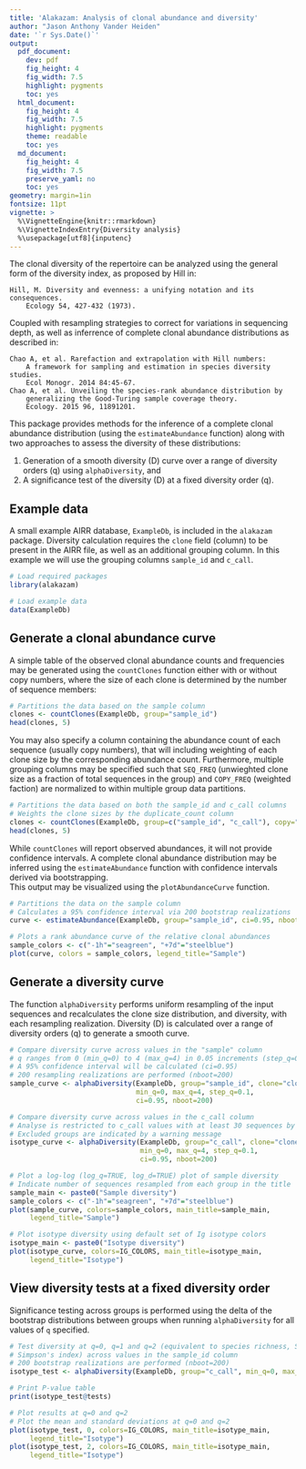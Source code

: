 ```yaml
---
title: 'Alakazam: Analysis of clonal abundance and diversity'
author: "Jason Anthony Vander Heiden"
date: '`r Sys.Date()`'
output:
  pdf_document:
    dev: pdf
    fig_height: 4
    fig_width: 7.5
    highlight: pygments
    toc: yes
  html_document:
    fig_height: 4
    fig_width: 7.5
    highlight: pygments
    theme: readable
    toc: yes
  md_document:
    fig_height: 4
    fig_width: 7.5
    preserve_yaml: no
    toc: yes
geometry: margin=1in
fontsize: 11pt
vignette: >
  %\VignetteEngine{knitr::rmarkdown}
  %\VignetteIndexEntry{Diversity analysis}
  %\usepackage[utf8]{inputenc}
---
```


The clonal diversity of the repertoire can be analyzed using the general form
of the diversity index, as proposed by Hill in:

    Hill, M. Diversity and evenness: a unifying notation and its consequences. 
        Ecology 54, 427-432 (1973).

Coupled with resampling strategies to correct for variations in sequencing 
depth, as well as inferrence of complete clonal abundance distributions as 
described in:

    Chao A, et al. Rarefaction and extrapolation with Hill numbers: 
        A framework for sampling and estimation in species diversity studies. 
        Ecol Monogr. 2014 84:45-67.
    Chao A, et al. Unveiling the species-rank abundance distribution by 
        generalizing the Good-Turing sample coverage theory. 
        Ecology. 2015 96, 11891201.

This package provides methods for the inference of a complete clonal 
abundance distribution (using the `estimateAbundance` function) along with 
two approaches to assess the diversity of these distributions: 

1. Generation of a smooth diversity (D) curve over a range of diversity orders (q) 
using `alphaDiversity`, and
2. A significance test of the diversity (D) at a fixed diversity order (q).


## Example data

A small example AIRR database, `ExampleDb`, is included in the `alakazam` package. 
Diversity calculation requires the `clone` field (column) to be present in the 
AIRR file, as well as an additional grouping column. In this example we 
will use the grouping columns `sample_id` and `c_call`.

```r
# Load required packages
library(alakazam)

# Load example data
data(ExampleDb)
```

## Generate a clonal abundance curve

A simple table of the observed clonal abundance counts and frequencies may be
generated using the `countClones` function either with or without copy numbers, where
the size of each clone is determined by the number of sequence members:

```r
# Partitions the data based on the sample column
clones <- countClones(ExampleDb, group="sample_id")
head(clones, 5)
```

You may also specify a column containing the abundance count of each sequence 
(usually copy numbers), that will including weighting of each clone size by the 
corresponding abundance count. Furthermore, multiple grouping columns may be
specified such that `SEQ_FREQ` (unwieghted clone size as a fraction
of total sequences in the group) and `COPY_FREQ` (weighted faction) are 
normalized to within multiple group data partitions.

```r
# Partitions the data based on both the sample_id and c_call columns
# Weights the clone sizes by the duplicate_count column
clones <- countClones(ExampleDb, group=c("sample_id", "c_call"), copy="duplicate_count", clone="clone_id")
head(clones, 5)
```

While `countClones` will report observed abundances, it will not provide confidence 
intervals. A complete clonal abundance distribution may be inferred using the 
`estimateAbundance` function with confidence intervals derived via bootstrapping.  
This output may be visualized using the `plotAbundanceCurve` function.

```r
# Partitions the data on the sample column
# Calculates a 95% confidence interval via 200 bootstrap realizations
curve <- estimateAbundance(ExampleDb, group="sample_id", ci=0.95, nboot=200, clone="clone_id")
```

```r
# Plots a rank abundance curve of the relative clonal abundances
sample_colors <- c("-1h"="seagreen", "+7d"="steelblue")
plot(curve, colors = sample_colors, legend_title="Sample")
```

## Generate a diversity curve

The function `alphaDiversity` performs uniform resampling of the input 
sequences and recalculates the clone size distribution, and diversity, with each 
resampling realization. Diversity (D) is calculated over a range of diversity 
orders (q) to generate a smooth curve.

```r
# Compare diversity curve across values in the "sample" column
# q ranges from 0 (min_q=0) to 4 (max_q=4) in 0.05 increments (step_q=0.05)
# A 95% confidence interval will be calculated (ci=0.95)
# 200 resampling realizations are performed (nboot=200)
sample_curve <- alphaDiversity(ExampleDb, group="sample_id", clone="clone_id",
                               min_q=0, max_q=4, step_q=0.1,
                               ci=0.95, nboot=200)

# Compare diversity curve across values in the c_call column
# Analyse is restricted to c_call values with at least 30 sequences by min_n=30
# Excluded groups are indicated by a warning message
isotype_curve <- alphaDiversity(ExampleDb, group="c_call", clone="clone_id",
                                min_q=0, max_q=4, step_q=0.1,
                                ci=0.95, nboot=200)
```

```r
# Plot a log-log (log_q=TRUE, log_d=TRUE) plot of sample diversity
# Indicate number of sequences resampled from each group in the title
sample_main <- paste0("Sample diversity")
sample_colors <- c("-1h"="seagreen", "+7d"="steelblue")
plot(sample_curve, colors=sample_colors, main_title=sample_main, 
     legend_title="Sample")

# Plot isotype diversity using default set of Ig isotype colors
isotype_main <- paste0("Isotype diversity")
plot(isotype_curve, colors=IG_COLORS, main_title=isotype_main, 
     legend_title="Isotype")
```


## View diversity tests at a fixed diversity order

Significance testing across groups is performed using the delta of the bootstrap
distributions between groups when running `alphaDiversity` for all values of `q` 
specified.

```r
# Test diversity at q=0, q=1 and q=2 (equivalent to species richness, Shannon entropy, 
# Simpson's index) across values in the sample_id column
# 200 bootstrap realizations are performed (nboot=200)
isotype_test <- alphaDiversity(ExampleDb, group="c_call", min_q=0, max_q=2, step_q=1, nboot=200, clone="clone_id")

# Print P-value table
print(isotype_test@tests)

# Plot results at q=0 and q=2
# Plot the mean and standard deviations at q=0 and q=2
plot(isotype_test, 0, colors=IG_COLORS, main_title=isotype_main, 
     legend_title="Isotype")
plot(isotype_test, 2, colors=IG_COLORS, main_title=isotype_main, 
     legend_title="Isotype")
```
